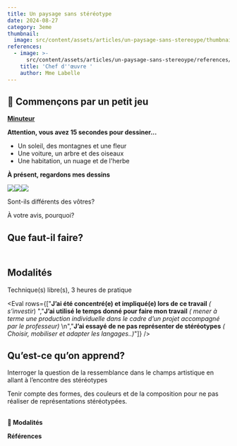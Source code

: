 ```yaml
---
title: Un paysage sans stéréotype
date: 2024-08-27
category: 3eme
thumbnail:
  image: src/content/assets/articles/un-paysage-sans-stereoype/thumbnail/image.png
references:
  - image: >-
      src/content/assets/articles/un-paysage-sans-stereoype/references/0/image.jpg
    title: 'Chef d''œuvre '
    author: Mme Labelle
---
```

## 🎲 Commençons par un petit jeu

[**Minuteur**](\[https://classroomscreen.com/app/screen/w/4ba3aac3-f7b7-41e8-ba12-a375b8dea0d5/g/a9c03ab0-d8b0-4544-83aa-542322b4a8c0/s/f28fc2e7-4c0e-4ae8-92a9-9271cdbd3fb6]\(https://classroomscreen.com/app/screen/w/4ba3aac3-f7b7-41e8-ba12-a375b8dea0d5/g/a9c03ab0-d8b0-4544-83aa-542322b4a8c0/s/f28fc2e7-4c0e-4ae8-92a9-9271cdbd3fb6\))

**Attention, vous avez 15 secondes pour dessiner...**

* Un soleil, des montagnes et une fleur
* Une voiture, un arbre et des oiseaux
* Une habitation, un nuage et de l'herbe



**À présent, regardons mes dessins**

![](src/content/assets/articles/un-paysage-sans-stereoype/2.webp)![](src/content/assets/articles/un-paysage-sans-stereoype/3.webp)![](src/content/assets/articles/un-paysage-sans-stereoype/4.webp)

Sont-ils différents des vôtres?&#x20;

À votre avis, pourquoi?

## Que faut-il faire?

\
**Modalités**
-------------

Technique(s) libre(s), 3 heures de pratique

<Eval rows={["**J’ai été concentré(e) et impliqué(e) lors de ce travail** *( s’investir*) ","**J’ai utilisé le temps donné pour faire mon travail** *( mener à terme une production individuelle dans le cadre d’un projet accompagné par le professeur)* \n","**J’ai essayé de ne pas représenter de stéréotypes** *( Choisir, mobiliser et adapter les langages..)*"]} />

## **Qu’est-ce qu’on apprend?**

Interroger la question de la ressemblance dans le champs artistique en allant à l’encontre des stéréotypes

Tenir compte des formes, des couleurs et de la composition pour ne pas réaliser de représentations stéréotypées.

\
**🧐 Modalités**

**Références**
